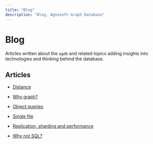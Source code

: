 ```yaml
---
title: "Blog"
description: "Blog, Agnesoft Graph Database"
---
```


# Blog

Articles written about the `agdb` and related topics adding insights into technologies and thinking behind the database.

## Articles

- [Distance](/blog/distance)

- [Why graph?](/blog/why-graph)

- [Object queries](/blog/object-queries)

- [Single file](/blog/single-file)

- [Replication, sharding and performance](/blog/replication-sharding-performance)

- [Why not SQL?](/blog/why-not-sql)
 
